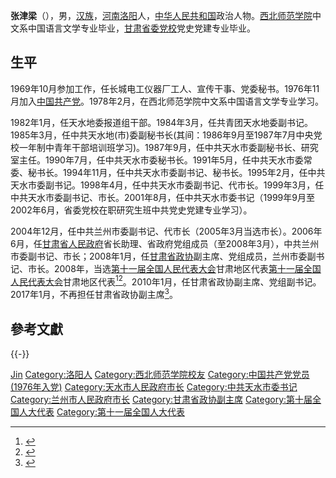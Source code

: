 '''张津梁'''（{{bd|1953年|10月|}}），男，[[汉族|汉族]]，[[河南|河南]][[洛阳|洛阳]]人，[[中华人民共和国|中华人民共和国]]政治人物。[[西北师范学院|西北师范学院]]中文系中国语言文学专业毕业，[[甘肃省委党校|甘肃省委党校]]党史党建专业毕业。

== 生平 ==
1969年10月参加工作，任长城电工仪器厂工人、宣传干事、党委秘书。1976年11月加入[[中国共产党|中国共产党]]。1978年2月，在西北师范学院中文系中国语言文学专业学习。

1982年1月，任天水地委报道组干部。1984年3月，任共青团天水地委副书记。1985年3月，任中共天水地(市)委副秘书长(其间：1986年9月至1987年7月中央党校一年制中青年干部培训班学习)。1987年9月，任中共天水市委副秘书长、研究室主任。1990年7月，任中共天水市委秘书长。1991年5月，任中共天水市委常委、秘书长。1994年11月，任中共天水市委副书记、秘书长。1995年2月，任中共天水市委副书记。1998年4月，任中共天水市委副书记、代市长。1999年3月，任中共天水市委副书记、市长。2001年8月，任中共天水市委书记（1999年9月至2002年6月，省委党校在职研究生班中共党史党建专业学习）。

2004年12月，任中共兰州市委副书记、代市长（2005年3月当选市长）。2006年6月，任[[甘肃省人民政府|甘肃省人民政府]]省长助理、省政府党组成员（至2008年3月），中共兰州市委副书记、市长；2008年1月，任[[甘肃省政协|甘肃省政协]]副主席、党组成员，兰州市委副书记、市长。2008年，当选[[第十一届全国人民代表大会|第十一届全国人民代表大会]]甘肃地区代表[[第十一届全国人民代表大会|第十一届全国人民代表大会]]甘肃地区代表<ref>{{cite web|author=新华网|title=第十一届全国人大代表|url=http://news.xinhuanet.com/ziliao/2008-03/03/content_7708230.htm?node=36628|publisher=新华网|accessdate=2014-01-07|archive-date=2014-01-10|archive-url=https://web.archive.org/web/20140110211415/http://news.xinhuanet.com/ziliao/2008-03/03/content_7708230.htm?node=36628|dead-url=no}}</ref><ref>{{cite news|title=全国人大代表信息-张津梁|url= http://210.82.31.1:8084/delegate/viewDelegate.action?dbid=112538|accessdate=2013-04-05|newspaper=全国人大网|archive-url=https://web.archive.org/web/20140527225245/http://www.npc.gov.cn/delegate/viewDelegate.action?dbid=112538|archive-date=2014-05-27|dead-url=yes}}</ref>。2010年1月，任甘肃省政协副主席、党组副书记。2017年1月，不再担任甘肃省政协副主席<ref>{{cite news|title=刘立军、张津梁、张景辉不再担任政协甘肃省委员会副主席职务|url=http://www.thepaper.cn/newsDetail_forward_1600340|accessdate=2017-02-05|work=澎湃新闻|archive-date=2019-06-08|archive-url=https://web.archive.org/web/20190608103451/http://www.thepaper.cn/newsDetail_forward_1600340|dead-url=no}}</ref>。

== 參考文獻 ==
{{reflist}}

{{-}}
{{start box}}
{{s-gov|prc}}
{{s-before|[[]]}}
{{s-title|[[兰州市人民政府|兰州市人民政府]]市长|2004年12月-2010年1月}}
{{s-after|[[袁占亭|袁占亭]]}}
{{s-before|[[]]}}
{{s-title|[[天水市人民政府|天水市人民政府]]市长|1998年4月-2001年8月}}
{{s-after|[[赵春|赵春]]}}
{{s-ppo|cpc}}
{{s-before|[[]]}}
{{s-title|[[中国共产党天水市委员会|中国共产党天水市委员会]]书记|2001年8月-2004年12月}}
{{s-after|[[赵春|赵春]]}}
{{end box}}

{{Authority control}}
{{DEFAULTSORT:Zhang张}}
[[Category:张姓|Jin]]
[[Category:洛阳人|Category:洛阳人]]
[[Category:西北师范学院校友|Category:西北师范学院校友]]
[[Category:中国共产党党员_(1976年入党)|Category:中国共产党党员 (1976年入党)]]
[[Category:天水市人民政府市长|Category:天水市人民政府市长]]
[[Category:中共天水市委书记|Category:中共天水市委书记]]
[[Category:兰州市人民政府市长|Category:兰州市人民政府市长]]
[[Category:甘肃省政协副主席|Category:甘肃省政协副主席]]
[[Category:第十届全国人大代表|Category:第十届全国人大代表]]
[[Category:第十一届全国人大代表|Category:第十一届全国人大代表]]